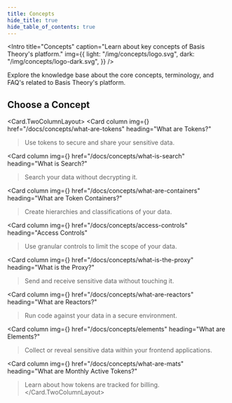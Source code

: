 ```yaml
---
title: Concepts
hide_title: true
hide_table_of_contents: true
---
```



<Intro
  title="Concepts"
  caption="Learn about key concepts of Basis Theory's platform."
  img={{
    light: "/img/concepts/logo.svg",
    dark: "/img/concepts/logo-dark.svg",
  }}
/>

Explore the knowledge base about the core concepts, terminology, and FAQ's related to Basis Theory's platform.

## Choose a Concept

<Card.TwoColumnLayout>
  <Card
    column
    img={<Info />}
    href="/docs/concepts/what-are-tokens"
    heading="What are Tokens?"
  >Use tokens to secure and share your sensitive data.</Card>

  <Card
    column
    img={<Info />}
    href="/docs/concepts/what-is-search"
    heading="What is Search?"
  >Search your data without decrypting it.</Card>

  <Card
    column
    img={<Info />}
    href="/docs/concepts/what-are-containers"
    heading="What are Token Containers?"
  >Create hierarchies and classifications of your data.</Card>

  <Card
    column
    img={<Info />}
    href="/docs/concepts/access-controls"
    heading="Access Controls"
  >Use granular controls to limit the scope of your data.</Card>

  <Card
    column
    img={<Info />}
    href="/docs/concepts/what-is-the-proxy"
    heading="What is the Proxy?"
  >Send and receive sensitive data without touching it.</Card>

  <Card
    column
    img={<Info />}
    href="/docs/concepts/what-are-reactors"
    heading="What are Reactors?"
  >Run code against your data in a secure environment.</Card>

  <Card
    column
    img={<Info />}
    href="/docs/concepts/elements"
    heading="What are Elements?"
  >Collect or reveal sensitive data within your frontend applications.</Card>

  <Card
    column
    img={<Info />}
    href="/docs/concepts/what-are-mats"
    heading="What are Monthly Active Tokens?"
  >Learn about how tokens are tracked for billing.</Card>
</Card.TwoColumnLayout>
